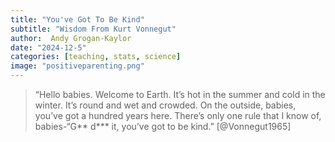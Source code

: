 ```yaml
---
title: "You've Got To Be Kind"
subtitle: "Wisdom From Kurt Vonnegut"
author:  Andy Grogan-Kaylor 
date: "2024-12-5"
categories: [teaching, stats, science]
image: "positiveparenting.png"
---
```


> "Hello babies. Welcome to Earth. It’s hot in the summer and cold in the winter. It’s round and wet and crowded. On the outside, babies, you’ve got a hundred years here. There’s only one rule that I know of, babies-“G** d*** it, you’ve got to be kind." [@Vonnegut1965]



